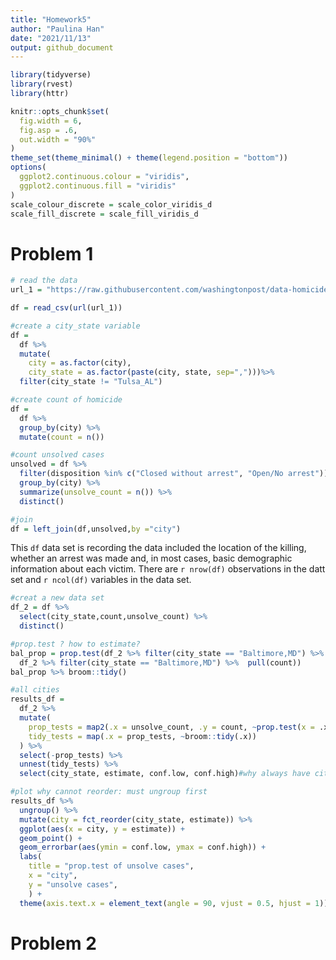 ```yaml
---
title: "Homework5"
author: "Paulina Han"
date: "2021/11/13"
output: github_document
---
```

```r
library(tidyverse)
library(rvest)
library(httr)

```


```r
knitr::opts_chunk$set(
  fig.width = 6,
  fig.asp = .6,
  out.width = "90%"
)
theme_set(theme_minimal() + theme(legend.position = "bottom"))
options(
  ggplot2.continuous.colour = "viridis",
  ggplot2.continuous.fill = "viridis"
)
scale_colour_discrete = scale_color_viridis_d
scale_fill_discrete = scale_fill_viridis_d
```

# Problem 1

```r
# read the data
url_1 = "https://raw.githubusercontent.com/washingtonpost/data-homicides/master/homicide-data.csv"

df = read_csv(url(url_1))

#create a city_state variable
df = 
  df %>% 
  mutate(
    city = as.factor(city),
    city_state = as.factor(paste(city, state, sep=",")))%>% 
  filter(city_state != "Tulsa_AL")

#create count of homicide
df = 
  df %>% 
  group_by(city) %>% 
  mutate(count = n()) 

#count unsolved cases
unsolved = df %>% 
  filter(disposition %in% c("Closed without arrest", "Open/No arrest")) %>% 
  group_by(city) %>% 
  summarize(unsolve_count = n()) %>% 
  distinct()

#join
df = left_join(df,unsolved,by ="city") 
```

This `df ` data set is recording the  data included the location of the killing, whether an arrest was made and, in most cases, basic demographic information about each victim. There are `r nrow(df)` observations in the datt set and `r ncol(df)` variables in the data set.

```r
#creat a new data set
df_2 = df %>% 
  select(city_state,count,unsolve_count) %>% 
  distinct()

#prop.test ? how to estimate?
bal_prop = prop.test(df_2 %>% filter(city_state == "Baltimore,MD") %>%  pull(unsolve_count),
  df_2 %>% filter(city_state == "Baltimore,MD") %>%  pull(count))
bal_prop %>% broom::tidy()

#all cities
results_df = 
  df_2 %>% 
  mutate(
    prop_tests = map2(.x = unsolve_count, .y = count, ~prop.test(x = .x, n = .y)),
    tidy_tests = map(.x = prop_tests, ~broom::tidy(.x))
  ) %>% 
  select(-prop_tests) %>% 
  unnest(tidy_tests) %>% 
  select(city_state, estimate, conf.low, conf.high)#why always have city

#plot why cannot reorder: must ungroup first
results_df %>% 
  ungroup() %>% 
  mutate(city = fct_reorder(city_state, estimate)) %>% 
  ggplot(aes(x = city, y = estimate)) +
  geom_point() + 
  geom_errorbar(aes(ymin = conf.low, ymax = conf.high)) +
  labs(
    title = "prop.test of unsolve cases",
    x = "city",
    y = "unsolve cases",
    ) +
  theme(axis.text.x = element_text(angle = 90, vjust = 0.5, hjust = 1))
```


# Problem 2

```r

```

